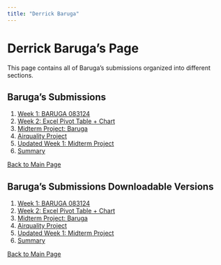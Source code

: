 ```yaml
---
title: "Derrick Baruga"
---
```


# Derrick Baruga's Page

This page contains all of Baruga's submissions organized into different sections.

## Baruga's Submissions
1. [Week 1: BARUGA 083124](week1_baruga_083124.qmd)
2. [Week 2: Excel Pivot Table + Chart](week2_excel_pivottable_chart_baruga.qmd)
3. [Midterm Project: Baruga](midterm_project_baruga.qmd)
4. [Airquality Project](airquality.qmd)
5. [Updated Week 1: Midterm Project](updated_week1_midterm_project.qmd)
6. [Summary](summary.qmd)


[Back to Main Page](introduction.html)


## Baruga's Submissions Downloadable Versions
1. [Week 1: BARUGA 083124](week1_baruga_083124.qmd)
2. [Week 2: Excel Pivot Table + Chart](week2_excel_pivottable_chart_baruga.qmd)
3. [Midterm Project: Baruga](midterm_project_baruga.qmd)
4. [Airquality Project](airquality.qmd)
5. [Updated Week 1: Midterm Project](updated_week1_midterm_project.qmd)
6. [Summary](summary.qmd)


[Back to Main Page](introduction.qmd)
